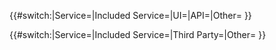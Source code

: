 <tr>
<td>{{{Connection|}}}</td>
<td>{{#switch:{{{SourceType|}}}|Service={{ServiceMap|{{{Source|}}}}}|Included Service={{IncludedServiceMap|{{{Source|}}}}}|UI={{{Source|}}}|API={{{Source|}}}|Other={{{Source|}}} }}</td>
<td>{{#switch:{{{DestinationType|}}}|Service={{ServiceMap|{{{Destination|}}}}}|Included Service={{IncludedServiceMap|{{{Destination|}}}}}|Third Party={{MapThirdPartyItemNameOnly|{{{Destination}}}}}|Other={{{Destination|}}} }}</td>
<td>{{ProtocolsMap|{{{Protocol|}}}}}</td>
<td>{{{Port|}}}</td>
<td>{{TrafficTypesMap|{{{Classification|}}}}}</td>
<td>{{{Purpose|}}}</td>
</tr>
